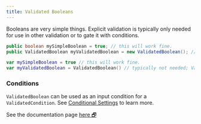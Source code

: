 ```yaml
---
title: Validated Booleans
---
```


Booleans are very simple things. Explicit validation is typically only needed for use in other validation or to gate it with conditions.

<CodeTabs>

```java !!tabs Java
public boolean mySimpleBoolean = true; // this will work fine.
public ValidatedBoolean myValidatedBoolean = new ValidatedBoolean(); // typically not needed; ValidatedBoolean might be used if you are making something like a ValidatedMap<String, Boolean>.
```

```kotlin !!tabs Kotlin
var mySimpleBoolean = true // this will work fine.
var myValidatedBoolean = ValidatedBoolean() // typically not needed; ValidatedBoolean might be used if you are making something like a ValidatedMap<String, Boolean>.
```

</CodeTabs>

### Conditions
`ValidatedBoolean` can be used as an input condition for a `ValidatedCondition`. See [Conditional Settings](../Validation#-conditional-settings-) to learn more.

<Callout>
See the documentation page <a target="_blank" rel="noopener" href="https://fzzyhmstrs.github.io/fconfig/-fzzy%20-config/me.fzzyhmstrs.fzzy_config.validation.misc/-validated-boolean/index.html">here 🗗</a>
</Callout>